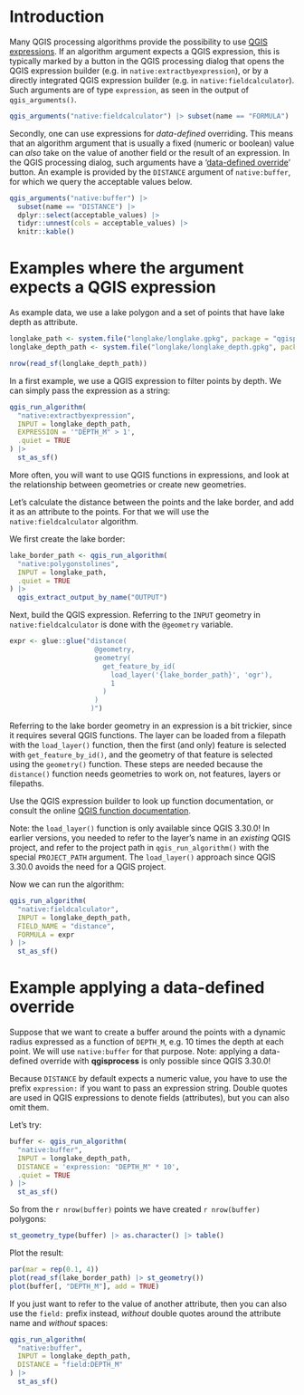 # Introduction

Many QGIS processing algorithms provide the possibility to use [QGIS expressions](https://docs.qgis.org/latest/en/docs/user_manual/expressions/index.html).
If an algorithm argument expects a QGIS expression, this is typically marked by a button in the QGIS processing dialog that opens the QGIS expression builder (e.g. in `native:extractbyexpression`), or by a directly integrated QGIS expression builder (e.g. in `native:fieldcalculator`).
Such arguments are of type `expression`, as seen in the output of `qgis_arguments()`.
  
```r
qgis_arguments("native:fieldcalculator") |> subset(name == "FORMULA")
```

Secondly, one can use expressions for _data-defined_ overriding.
This means that an algorithm argument that is usually a fixed (numeric or boolean) value can _also_ take on the value of another field or the result of an expression.
In the QGIS processing dialog, such arguments have a '[data-defined override](https://docs.qgis.org/latest/en/docs/user_manual/introduction/general_tools.html#data-defined)' button.
An example is provided by the `DISTANCE` argument of `native:buffer`, for which we query the acceptable values below.

```r
qgis_arguments("native:buffer") |> 
  subset(name == "DISTANCE") |> 
  dplyr::select(acceptable_values) |> 
  tidyr::unnest(cols = acceptable_values) |> 
  knitr::kable()
```

# Examples where the argument expects a QGIS expression

As example data, we use a lake polygon and a set of points that have lake depth as attribute.

```r
longlake_path <- system.file("longlake/longlake.gpkg", package = "qgisprocess")
longlake_depth_path <- system.file("longlake/longlake_depth.gpkg", package = "qgisprocess")
```

```r
nrow(read_sf(longlake_depth_path))
```

In a first example, we use a QGIS expression to filter points by depth.
We can simply pass the expression as a string:

```r
qgis_run_algorithm(
  "native:extractbyexpression",
  INPUT = longlake_depth_path,
  EXPRESSION = '"DEPTH_M" > 1',
  .quiet = TRUE
) |>
  st_as_sf()
```

More often, you will want to use QGIS functions in expressions, and look at the relationship between geometries or create new geometries.

Let's calculate the distance between the points and the lake border, and add it as an attribute to the points.
For that we will use the `native:fieldcalculator` algorithm.

We first create the lake border:

```r
lake_border_path <- qgis_run_algorithm(
  "native:polygonstolines", 
  INPUT = longlake_path,
  .quiet = TRUE
) |> 
  qgis_extract_output_by_name("OUTPUT")
```

Next, build the QGIS expression.
Referring to the `INPUT` geometry in `native:fieldcalculator` is done with the `@geometry` variable.

```r
expr <- glue::glue("distance(
                     @geometry, 
                     geometry(
                       get_feature_by_id(
                         load_layer('{lake_border_path}', 'ogr'), 
                         1
                       )
                     )
                    )")
```

Referring to the lake border geometry in an expression is a bit trickier, since it requires several QGIS functions.
The layer can be loaded from a filepath with the `load_layer()` function, then the first (and only) feature is selected with `get_feature_by_id()`, and the geometry of that feature is selected using the `geometry()` function.
These steps are needed because the `distance()` function needs geometries to work on, not features, layers or filepaths.

Use the QGIS expression builder to look up function documentation, or consult the online [QGIS function documentation](https://docs.qgis.org/latest/en/docs/user_manual/expressions/functions_list.html).

Note: the `load_layer()` function is only available since QGIS 3.30.0!
In earlier versions, you needed to refer to the layer's name in an _existing_ QGIS project, and refer to the project path in `qgis_run_algorithm()` with the special `PROJECT_PATH` argument.
The `load_layer()` approach since QGIS 3.30.0 avoids the need for a QGIS project.

Now we can run the algorithm:

```r
qgis_run_algorithm(
  "native:fieldcalculator",
  INPUT = longlake_depth_path,
  FIELD_NAME = "distance",
  FORMULA = expr
) |> 
  st_as_sf()
```

# Example applying a data-defined override

Suppose that we want to create a buffer around the points with a dynamic radius expressed as a function of `DEPTH_M`, e.g. 10 times the depth at each point.
We will use `native:buffer` for that purpose.
Note: applying a data-defined override with **qgisprocess** is only possible since QGIS 3.30.0!

Because `DISTANCE` by default expects a numeric value, you have to use the prefix `expression:` if you want to pass an expression string.
Double quotes are used in QGIS expressions to denote fields (attributes), but you can also omit them.

Let's try:

```r
buffer <- qgis_run_algorithm(
  "native:buffer",
  INPUT = longlake_depth_path,
  DISTANCE = 'expression: "DEPTH_M" * 10',
  .quiet = TRUE
) |> 
  st_as_sf()
```

So from the `r nrow(buffer)` points we have created `r nrow(buffer)` polygons:

```r
st_geometry_type(buffer) |> as.character() |> table()
```

Plot the result:

```r
par(mar = rep(0.1, 4))
plot(read_sf(lake_border_path) |> st_geometry())
plot(buffer[, "DEPTH_M"], add = TRUE)
```

If you just want to refer to the value of another attribute, then you can also use the `field:` prefix instead, _without_ double quotes around the attribute name and _without_ spaces:

```r
qgis_run_algorithm(
  "native:buffer",
  INPUT = longlake_depth_path,
  DISTANCE = "field:DEPTH_M"
) |> 
  st_as_sf()
```



